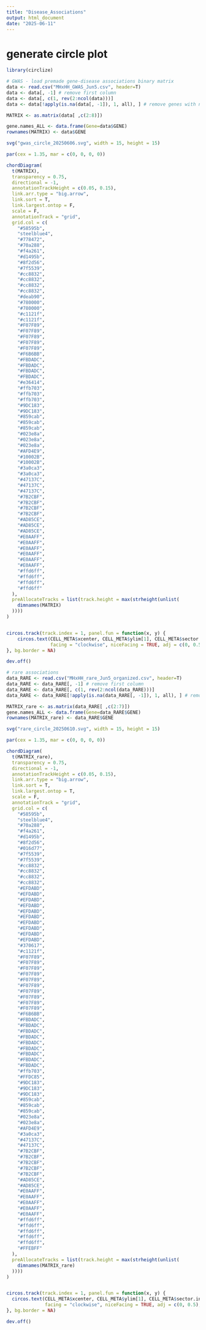 ```yaml
---
title: "Disease_Associations"
output: html_document
date: "2025-06-11"
---
```


# generate circle plot
```r

library(circlize)

# GWAS - load premade gene-disease associations binary matrix
data <- read.csv("MHxHH_GWAS_Jun5.csv", header=T)
data <- data[, -1] # remove first column
data <- data[, c(1, rev(2:ncol(data)))]
data <- data[!apply(is.na(data[, -1]), 1, all), ] # remove genes with no associations (all NA except in gene column) 

MATRIX <- as.matrix(data[ ,c(2:8)])

gene.names_ALL <- data.frame(Gene=data$GENE)
rownames(MATRIX) <- data$GENE

svg("gwas_circle_20250606.svg", width = 15, height = 15)

par(cex = 1.35, mar = c(0, 0, 0, 0))

chordDiagram(
  t(MATRIX),
  transparency = 0.75,
  directional = -1,
  annotationTrackHeight = c(0.05, 0.15),
  link.arr.type = "big.arrow",
  link.sort = T,
  link.largest.ontop = F,
  scale = F,
  annotationTrack = "grid",
  grid.col = c(
    "#58595b",
    "steelblue4",
    "#778472",
    "#70a288",
    "#f4a261",
    "#d1495b",
    "#8f2d56",
    "#7f5539",
    "#cc8832",
    "#cc8832",
    "#cc8832",
    "#cc8832",
    "#deab90",
    "#780000",
    "#780000",
    "#c1121f",
    "#c1121f",
    "#F07F89",
    "#F07F89",
    "#F07F89",
    "#F07F89",
    "#F07F89",
    "#F6B6BB",
    "#FBDADC",
    "#FBDADC",
    "#FBDADC",
    "#FBDADC",
    "#e36414",
    "#ffb703",
    "#ffb703",
    "#ffb703",
    "#9DC183",
    "#9DC183",
    "#859cab",
    "#859cab",
    "#859cab",
    "#023e8a",
    "#023e8a",
    "#023e8a",
    "#AFD4E9",
    "#10002B",
    "#10002B",
    "#3a0ca3",
    "#3a0ca3",
    "#47137C",
    "#47137C",
    "#47137C",
    "#7B2CBF",
    "#7B2CBF",
    "#7B2CBF",
    "#7B2CBF",
    "#AD85CE",
    "#AD85CE",
    "#AD85CE",
    "#E0AAFF",
    "#E0AAFF",
    "#E0AAFF",
    "#E0AAFF",
    "#E0AAFF",
    "#E0AAFF",
    "#ffd6ff",
    "#ffd6ff",
    "#ffd6ff",
    "#ffd6ff"
  ),
  preAllocateTracks = list(track.height = max(strheight(unlist(
    dimnames(MATRIX)
  ))))
)


circos.track(track.index = 1, panel.fun = function(x, y) {
    circos.text(CELL_META$xcenter, CELL_META$ylim[1], CELL_META$sector.index, 
                facing = "clockwise", niceFacing = TRUE, adj = c(0, 0.5), font=3)
}, bg.border = NA)

dev.off()

# rare associations
data_RARE <- read.csv("MHxHH_rare_Jun5_organized.csv", header=T)
data_RARE <- data_RARE[, -1] # remove first column
data_RARE <- data_RARE[, c(1, rev(2:ncol(data_RARE)))]
data_RARE <- data_RARE[!apply(is.na(data_RARE[, -1]), 1, all), ] # remove genes with no associations (all NA except in gene column) 

MATRIX_rare <- as.matrix(data_RARE[ ,c(2:7)])
gene.names_ALL <- data.frame(Gene=data_RARE$GENE)
rownames(MATRIX_rare) <- data_RARE$GENE

svg("rare_circle_20250610.svg", width = 15, height = 15)

par(cex = 1.35, mar = c(0, 0, 0, 0))

chordDiagram(
  t(MATRIX_rare),
  transparency = 0.75,
  directional = -1,
  annotationTrackHeight = c(0.05, 0.15),
  link.arr.type = "big.arrow",
  link.sort = T,
  link.largest.ontop = T,
  scale = F,
  annotationTrack = "grid",
  grid.col = c(
    "#58595b",
    "steelblue4",
    "#70a288",
    "#f4a261",
    "#d1495b",
    "#8f2d56",
    "#016d77",
    "#7f5539",
    "#7f5539",
    "#cc8832",
    "#cc8832",
    "#cc8832",
    "#cc8832",
    "#EFDABD",
    "#EFDABD",
    "#EFDABD",
    "#EFDABD",
    "#EFDABD",
    "#EFDABD",
    "#EFDABD",
    "#EFDABD",
    "#EFDABD",
    "#EFDABD",
    "#370617",
    "#c1121f",
    "#F07F89",
    "#F07F89",
    "#F07F89",
    "#F07F89",
    "#F07F89",
    "#F07F89",
    "#F07F89",
    "#F07F89",
    "#F07F89",
    "#F07F89",
    "#F6B6BB",
    "#FBDADC",
    "#FBDADC",
    "#FBDADC",
    "#FBDADC",
    "#FBDADC",
    "#FBDADC",
    "#FBDADC",
    "#FBDADC",
    "#FBDADC",
    "#ffb703",
    "#FFDC85",
    "#9DC183",
    "#9DC183",
    "#9DC183",
    "#859cab",
    "#859cab",
    "#859cab",
    "#023e8a",
    "#023e8a",
    "#AFD4E9",
    "#3a0ca3",
    "#47137C",
    "#47137C",
    "#7B2CBF",
    "#7B2CBF",
    "#7B2CBF",
    "#7B2CBF",
    "#7B2CBF",
    "#AD85CE",
    "#AD85CE",
    "#E0AAFF",
    "#E0AAFF",
    "#E0AAFF",
    "#E0AAFF",
    "#E0AAFF",
    "#ffd6ff",
    "#ffd6ff",
    "#ffd6ff",
    "#ffd6ff",
    "#ffd6ff",
    "#FFEBFF"
  ),
  preAllocateTracks = list(track.height = max(strheight(unlist(
    dimnames(MATRIX_rare)
  ))))
)


circos.track(track.index = 1, panel.fun = function(x, y) {
  circos.text(CELL_META$xcenter, CELL_META$ylim[1], CELL_META$sector.index, 
              facing = "clockwise", niceFacing = TRUE, adj = c(0, 0.5), font=3)
}, bg.border = NA)

dev.off()

```